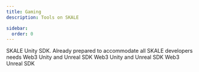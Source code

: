 ```yaml
---
title: Gaming
description: Tools on SKALE

sidebar:
  order: 0
---
```



<CardGrid>
	<a style="text-decoration: none;"href="/tools/gaming/eidolon">
		<Card title="Eidolon">
			SKALE Unity SDK. Already prepared to accommodate all SKALE developers needs
		</Card>
	</a>
	<a style="text-decoration: none;"href="/tools/gaming/mirage">
		<Card title="Mirage">
			Web3 Unity and Unreal SDK
		</Card>
	</a>
	<a style="text-decoration: none;"href="/tools/gaming/emergence">
		<Card title="Emergence">
			Web3 Unity and Unreal SDK
		</Card>
	</a>
	<a style="text-decoration: none;"href="/tools/gaming/web3unreal">
		<Card title="Web3unreal">
			Web3 Unreal SDK
		</Card>
	</a>
</CardGrid>
